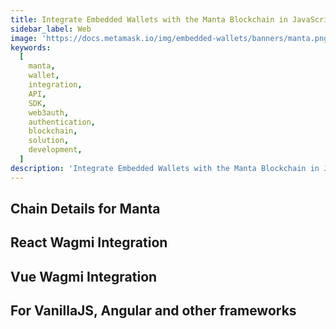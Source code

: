 ```yaml
---
title: Integrate Embedded Wallets with the Manta Blockchain in JavaScript
sidebar_label: Web
image: 'https://docs.metamask.io/img/embedded-wallets/banners/manta.png'
keywords:
  [
    manta,
    wallet,
    integration,
    API,
    SDK,
    web3auth,
    authentication,
    blockchain,
    solution,
    development,
  ]
description: 'Integrate Embedded Wallets with the Manta Blockchain in JavaScript | Embedded Wallets'
---
```



<SEO
  title="Integrate Embedded Wallets with the Manta Blockchain in JavaScript"
  description="Integrate Embedded Wallets with the Manta Blockchain in JavaScript | Embedded Wallets"
  image="https://docs.metamask.io/img/embedded-wallets/banners/manta.png"
  slug="/embedded-wallets/connect-blockchain/evm/manta/web"
/>

## Chain Details for Manta

<ChainDetailsManta />

## React Wagmi Integration

<ReactWagmiIntegration />

## Vue Wagmi Integration

<VueWagmiIntegration />

## For VanillaJS, Angular and other frameworks

<JsBlockchainMethods />
